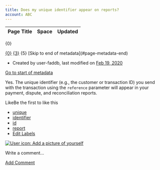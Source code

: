 ```yaml
---
title: Does my unique identifier appear on reports?
account: ABC
---
```


<table class="aui"> <thead> <tr class="header"> <th class="search-result-title">Page Title</th> <th class="search-result-space">Space</th> <th class="search-result-date">Updated</th> </tr> </thead> </table> <p class="search-result-count">{0}</p> <tr class="search-result"> <td class="search-result-title"><a href="{1}" class="content-type-{2}"><span>{0}</span></a></td> <td class="search-result-space"><a class="space" href="/display/{4}/" title="{3}">{3}</a></td> <td class="search-result-date"><span class="date" title="{6}">{5}</span></td> </tr> [Skip to end of metadata](#page-metadata-end)

*   Created by user-faddb, last modified on [Feb 19, 2020](/pages/diffpagesbyversion.action?pageId=721031&selectedPageVersions=2&selectedPageVersions=3 "Show changes")

[Go to start of metadata](#page-metadata-start)

Yes. The unique identifier (e.g., the customer or transaction ID) you send with the transaction using the `reference` parameter will appear in your payment, dispute, and reconciliation reports.

LikeBe the first to like this

*   [unique](/label/FAQ/unique)
*   [identifier](/label/FAQ/identifier)
*   [id](/label/FAQ/id)
*   [report](/label/FAQ/report)
*   [Edit Labels](# "Edit Labels (Type 'l')")

[![User icon: Add a picture of yourself](/s/en_GB/7901/abf7b35644d5a5d1d7e4b0969a83e8eb2b569fb5/_/images/icons/profilepics/add_profile_pic.svg)](/users/profile/editmyprofilepicture.action)

Write a comment…

[Add Comment](/pages/viewpage.action?pageId=721031&showComments=true&showCommentArea=true#addcomment)